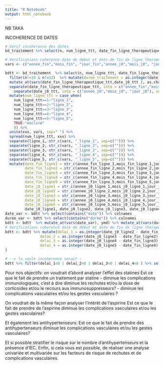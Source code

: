 ```yaml
---
title: "R Notebook"
output: html_notebook
---
```

 NB TAKA


INCOHERENCE DE DATES
```r
# Verif incoherence des dates
bd_traitement %>% select(n, num_ligne_ttt, date_fin_ligne_therapeutique_ttt, date_j0_ttt ) %>% mutate(duree_traitement = as.integer(date_fin_ligne_therapeutique_ttt - date_j0_ttt)) %>% filter(duree_traitement<0 | is.na(duree_traitement))

# Verifications coherence date de debut et date de fin de ligne therapeutique
vars <- c("annee_fin","mois_fin", "jour_fin","annee_j0","mois_j0", "jour_j0", "duree_traitement" )

bdtt <- bd_traitement  %>% select(n, num_ligne_ttt, date_fin_ligne_therapeutique_ttt, date_j0_ttt ) %>% 
  filter(n!=16 & n!=52)  %>% mutate(duree_traitement = as.integer(date_fin_ligne_therapeutique_ttt - date_j0_ttt)) %>%
  mutate_at(vars(date_fin_ligne_therapeutique_ttt,date_j0_ttt ), as.character) %>%
  separate(date_fin_ligne_therapeutique_ttt, into = c("annee_fin","mois_fin", "jour_fin"), sep = "-") %>% 
    separate(date_j0_ttt, into = c("annee_j0","mois_j0", "jour_j0"), sep = "-") %>% 
  mutate(num_ligne_ttt = case_when(
    num_ligne_ttt==1~"ligne_1",
    num_ligne_ttt==2~"ligne_2",
    num_ligne_ttt==3~"ligne_3",
    num_ligne_ttt==4~"ligne_4",
    num_ligne_ttt==5~"ligne_5",
    TRUE~"exclure"
    )) %>% 
  unite(xxx, vars, sep=" ") %>% 
  spread(num_ligne_ttt, xxx) %>% 
  separate(ligne_1, str_c(vars, "_ligne_1", sep=c(""))) %>% 
  separate(ligne_2, str_c(vars, "_ligne_2", sep=c(""))) %>%
  separate(ligne_3, str_c(vars, "_ligne_3", sep=c(""))) %>% 
  separate(ligne_4, str_c(vars, "_ligne_4", sep=c(""))) %>% 
  separate(ligne_5, str_c(vars, "_ligne_5", sep=c(""))) %>% 
  mutate(date_fin_ligne1 = str_c(annee_fin_ligne_1,mois_fin_ligne_1,jour_fin_ligne_1,sep="-"),
         date_fin_ligne2 = str_c(annee_fin_ligne_2,mois_fin_ligne_2,jour_fin_ligne_2,sep="-"),
         date_fin_ligne3 = str_c(annee_fin_ligne_3,mois_fin_ligne_3,jour_fin_ligne_3,sep="-"),
         date_fin_ligne4 = str_c(annee_fin_ligne_4,mois_fin_ligne_4,jour_fin_ligne_4,sep="-"),
         date_fin_ligne5 = str_c(annee_fin_ligne_5,mois_fin_ligne_5,jour_fin_ligne_5,sep="-"),
         date_j0_ligne1 = str_c(annee_j0_ligne_1,mois_j0_ligne_1,jour_j0_ligne_1,sep="-"),
         date_j0_ligne2 = str_c(annee_j0_ligne_2,mois_j0_ligne_2,jour_j0_ligne_2,sep="-"),
         date_j0_ligne3 = str_c(annee_j0_ligne_3,mois_j0_ligne_3,jour_j0_ligne_3,sep="-"),
         date_j0_ligne4 = str_c(annee_j0_ligne_4,mois_j0_ligne_4,jour_j0_ligne_4,sep="-"),
         date_j0_ligne5 = str_c(annee_j0_ligne_5,mois_j0_ligne_5,jour_j0_ligne_5,sep="-"))%>% select(n,date_fin_ligne1, date_fin_ligne2, date_fin_ligne3, date_fin_ligne4, date_fin_ligne5,
         date_j0_ligne1, date_j0_ligne2, date_j0_ligne3, date_j0_ligne4, date_j0_ligne5, duree_traitement_ligne_1, duree_traitement_ligne_2, duree_traitement_ligne_3, duree_traitement_ligne_4, duree_traitement_ligne_5)
date_var <- bdtt %>% select(contains("date")) %>% colnames
duree_var <- bdtt %>% select(contains("duree")) %>% colnames 
bdtt <- bdtt  %>% mutate_at(vars(date_var), ymd) %>% mutate_at(vars(duree_var), as.integer)      
# Verifications coherence date de debut et date de fin de ligne therapeutique
bdtt <- bdtt %>% mutate(delai_1 = as.integer(date_j0_ligne2 - date_fin_ligne1),
                delai_2 = as.integer(date_j0_ligne3 - date_fin_ligne2),
                delai_3 = as.integer(date_j0_ligne4 - date_fin_ligne3),
                delai_4 = as.integer(date_j0_ligne5 - date_fin_ligne4)
)

# --> la seule incoherence serait : 
bdtt %>% filter(delai_1<0 | delai_2<0 | delai_3<0 | delai_4<0 ) %>% select(n , date_fin_ligne4, date_j0_ligne5, delai_4)
```


Pour nos objectifs: 
on voudrait d’abord analyser l’effet des statines 
Est ce que le fait de prendre un traitement par statine - diminue les complications immunologiques, c’est à dire diminue les rechutes et/ou la dose de corticoides et/ou le recours aux immunosuppresseurs? - diminue les complications vasculaires et/ou les gestes vasculaires ?


On voudrait de la même façon analyser l’intérêt de l’aspirine
Est ce que le fait de prendre de l’aspirine diminue les complications vasculaires et/ou les gestes vasculaires?

Et également les antihypertenseurs: 
Est ce que le fait de prendre des antihypertenseurs diminue les complications vasculaires et/ou les gestes vasculaires?


Et si possible stratifier le risque sur le nombre d’antihypertenseurs et la présence d’IEC.
Enfin, si cela vous est possible, de réaliser une analyse univariée et multivariée sur les facteurs de risque de rechutes et de complications vasculaires.
